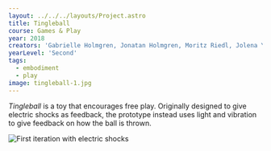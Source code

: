 ---
layout: ../../../layouts/Project.astro
title: Tingleball
course: Games & Play
year: 2018
creators: 'Gabrielle Holmgren, Jonatan Holmgren, Moritz Riedl, Jolena Yao'
yearLevel: 'Second'
tags:
  - embodiment
  - play
image: tingleball-1.jpg
---

_Tingleball_ is a toy that encourages free play. Originally designed to give electric shocks as feedback, the prototype instead uses light and vibration to give feedback on how the ball is thrown.

<MauVideo id="0_cfu0x1hm" />

![First iteration with electric shocks](tingleball-2.jpg 'First iteration with electric shocks')
